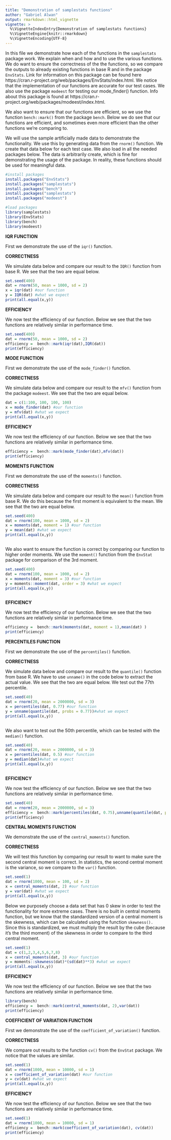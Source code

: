 ```yaml
---
title: "Demonstration of samplestats functions"
author: "Gabriel Alwan"
output: rmarkdown::html_vignette
vignette: >
  %\VignetteIndexEntry{Demonstration of samplestats functions}
  %\VignetteEngine{knitr::rmarkdown}
  %\VignetteEncoding{UTF-8}
---
```




In this file we demonstrate how each of the functions in the `samplestats` package work. We explain when and how and to use the various functions. We do want to ensure the correctness of the the functions, so we compare the outputs to already existing functions in base R and in the package `EnvStats`. Link for information on this package can be found here https://cran.r-project.org/web/packages/EnvStats/index.html. We notice that the implementation of our functions are accurate for our test cases. We also use the package `modeest` for testing our mode_finder() function. Info about this package is found at https://cran.r-project.org/web/packages/modeest/index.html. 

We also want to ensure that our functions are efficient, so we use the function `bench::mark()` from the package `bench`. Below we do see that our functions are efficient, and sometimes even more efficient than the other functions we're comparing to. 


We will use the sample artificially made data to demonstrate the functionality. We use this by generating data from the `rnorm()` function. We create that data below for each test case. We also load in all the needed packages below. The data is arbitrarily create, which is fine for demonstrating the usage of the package. In reality, these functions should be used for meaningful data. 



```r
#install packages
install.packages("EnvStats")
install.packages("samplestats")
install.packages("bench")
install.packages("samplestats")
install.packages("modeest")
```

```r
#load packages
library(samplestats)
library(EnvStats)
library(bench)
library(modeest)

```


**IQR FUNCTION**

First we demonstrate the use of the `iqr()` function. 

**CORRECTNESS**

We simulate data below and compare our result to the `IQR()` function from base R. We see that the two are equal below. 


```r

set.seed(400)
dat = rnorm(50, mean = 1000, sd = 2)
x = iqr(dat) #our function
y = IQR(dat) #what we expect
print(all.equal(x,y))


```


**EFFICIENCY**

We now test the efficiency of our function. Below we see that the two functions are relatively similar in performance time. 

```r
set.seed(400)
dat = rnorm(50, mean = 1000, sd = 2)
efficiency =  bench::mark(iqr(dat),IQR(dat))
print(efficiency)
```


**MODE FUNCTION**

First we demonstrate the use of the `mode_finder()` function. 

**CORRECTNESS**

We simulate data below and compare our result to the `mfv()` function from the package `modeest`. We see that the two are equal below. 


```r

dat = c(1:100, 100, 100, 100)
x = mode_finder(dat) #our function
y = mfv(dat) #what we expect
print(all.equal(x,y))

```


**EFFICIENCY**

We now test the efficiency of our function. Below we see that the two functions are relatively similar in performance time.

```r

efficiency =  bench::mark(mode_finder(dat),mfv(dat))
print(efficiency)

```


**MOMENTS FUNCTION**

First we demonstrate the use of the `moments()` function. 

**CORRECTNESS**

We simulate data below and compare our result to the `mean()` function from base R. We do this because the first moment is equivalent to the mean. We see that the two are equal below. 


```r

set.seed(400)
dat = rnorm(100, mean = 1000, sd = 2)
x = moments(dat, moment = 1) #our function
y = mean(dat) #what we expect
print(all.equal(x,y))



```

We also want to ensure the function is correct by comparing our function to higher order moments. We use the `moment()` function from the `EnvStat` package for comparison of the 3rd moment. 

```r

set.seed(400)
dat = rnorm(100, mean = 1000, sd = 2)
x = moments(dat, moment = 3) #our function
y = moments::moment(dat, order = 3) #what we expect
print(all.equal(x,y))



```


**EFFICIENCY**

We now test the efficiency of our function. Below we see that the two functions are relatively similar in performance time. 

```r

efficiency =  bench::mark(moments(dat, moment = 1),mean(dat) )
print(efficiency)

```

**PERCENTILES FUNCTION**

First we demonstrate the use of the `percentiles()` function.

**CORRECTNESS**

We simulate data below and compare our result to the `quantile()` function from base R. We have to use `unname()` in the code below to extract the actual value.  We see that the two are equal below. We test out the 77th percentile. 

```r
set.seed(40)
dat = rnorm(20, mean = 2000000, sd = 3)
x = percentiles(dat, 0.77) #our function
y = unname(quantile(dat, probs = 0.77))#what we expect
print(all.equal(x,y))



```

We also want to test out the 50th percentile, which can be tested with the `median()` function. 

```r
set.seed(40)
dat = rnorm(20, mean = 2000000, sd = 3)
x = percentiles(dat, 0.5) #our function
y = median(dat)#what we expect
print(all.equal(x,y))



```

**EFFICIENCY**

We now test the efficiency of our function. Below we see that the two functions are relatively similar in performance time.

```r
set.seed(40)
dat = rnorm(20, mean = 2000000, sd = 3)
efficiency =  bench::mark(percentiles(dat, 0.75),unname(quantile(dat, probs = 0.75)))
print(efficiency)

```

**CENTRAL MOMENTS FUNCTION**

We demonstrate the use of the `central_moments()` function. 

**CORRECTNESS**

We will test this function by comparing our result to want to make sure the second central moment is correct. In statistics, the second central moment is the variance, so we compare to the `var()` function. 


```r

set.seed(1)
dat = rnorm(1000, mean = 100, sd = 2)
x = central_moments(dat, 2) #our function
y = var(dat) #what we expect
print(all.equal(x,y))


```


Below we purposely choose a data set that has 0 skew in order to test the functionality for more extreme cases. There is no built in central moments function, but we know that the standardized version of a central moment is the skewness, which can be calculated using the function `skewness().` Since this is standardized, we must multiply the result by the cube (because it's the third moment) of the skewness in order to compare to the third central moment. 

```r

set.seed(1)
dat = c(1,2,3,4,5,6,7,8)
x = central_moments(dat, 3) #our function
y = moments::skewness(dat)*(sd(dat)**3) #what we expect
print(all.equal(x,y))


```


**EFFICIENCY**

We now test the efficiency of our function. Below we see that the two functions are relatively similar in performance time. 

```r
library(bench)
efficiency =  bench::mark(central_moments(dat, 2),var(dat))
print(efficiency)


```

**COEFFICIENT OF VARIATION FUNCTION**

First we demonstrate the use of the `coefficient_of_variation()` function. 

**CORRECTNESS**

We compare out results to the function `cv()` from the `EnvStat` package. We notice that the values are similar.


```r

set.seed(1)
dat = rnorm(1000, mean = 10000, sd = 1)
x = coefficient_of_variation(dat) #our function
y = cv(dat) #what we expect
print(all.equal(x,y))

```


**EFFICIENCY**

We now test the efficiency of our function. Below we see that the two functions are relatively similar in performance time. 


```r
set.seed(1)
dat = rnorm(1000, mean = 10000, sd = 1)
efficiency =  bench::mark(coefficient_of_variation(dat), cv(dat))
print(efficiency)
```

